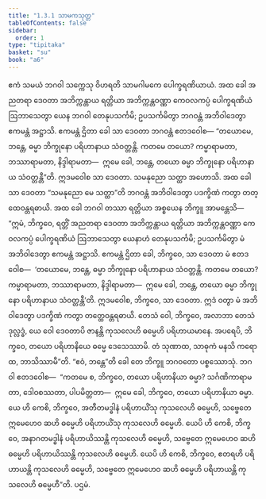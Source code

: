 ```yaml
---
title: "1.3.1 သာမကသုတ္တ"
tableOfContents: false
sidebar:
  order: 1
type: "tipitaka"
basket: "su"
book: "a6"
---
```



<DynamicBreadcrumb />

<Division number="21" book="a6" e="ch" v="16" p="272">

<Paragraph number="133" book="a6">
ဧကံ သမယံ ဘဂဝါ သက္ကေသု ဝိဟရတိ သာမဂါမကေ ပေါက္ခရဏိယာယံ. အထ ခေါ အညတရာ ဒေဝတာ အဘိက္ကန္တာယ ရတ္တိယာ အဘိက္ကန္တဝဏ္ဏာ ကေဝလကပ္ပံ ပေါက္ခရဏိယံ ဩဘာသေတွာ ယေန ဘဂဝါ တေနုပသင်္ကမိ; ဥပသင်္ကမိတွာ ဘဂဝန္တံ အဘိဝါဒေတွာ ဧကမန္တံ အဋ္ဌာသိ. ဧကမန္တံ ဌိတာ ခေါ သာ ဒေဝတာ ဘဂဝန္တံ ဧတဒဝေါစ—
</Paragraph>

<Paragraph number="134" book="a6">
“တယောမေ, ဘန္တေ, ဓမ္မာ ဘိက္ခုနော ပရိဟာနာယ သံဝတ္တန္တိ. ကတမေ တယော? ကမ္မာရာမတာ, ဘဿာရာမတာ, နိဒ္ဒါရာမတာ—  ဣမေ ခေါ, ဘန္တေ, တယော ဓမ္မာ ဘိက္ခုနော ပရိဟာနာယ သံဝတ္တန္တီ”တိ. ဣဒမဝေါစ သာ ဒေဝတာ. သမနုညော သတ္ထာ အဟောသိ. အထ ခေါ သာ ဒေဝတာ “သမနုညော မေ သတ္ထာ”တိ ဘဂဝန္တံ အဘိဝါဒေတွာ ပဒက္ခိဏံ ကတွာ တတ္ထေဝန္တရဓာယိ.
</Paragraph>

<Paragraph number="135" book="a6">
အထ ခေါ ဘဂဝါ တဿာ ရတ္တိယာ အစ္စယေန ဘိက္ခူ အာမန္တေသိ—  “ဣမံ, ဘိက္ခဝေ, ရတ္တိံ အညတရာ ဒေဝတာ အဘိက္ကန္တာယ ရတ္တိယာ အဘိက္ကန္တဝဏ္ဏာ ကေဝလကပ္ပံ ပေါက္ခရဏိယံ ဩဘာသေတွာ ယေနာဟံ တေနုပသင်္ကမိ; ဥပသင်္ကမိတွာ မံ အဘိဝါဒေတွာ ဧကမန္တံ အဋ္ဌာသိ. ဧကမန္တံ ဌိတာ ခေါ, ဘိက္ခဝေ, သာ ဒေဝတာ မံ ဧတဒဝေါစ—  ‘တယောမေ, ဘန္တေ, ဓမ္မာ ဘိက္ခုနော ပရိဟာနာယ သံဝတ္တန္တိ. ကတမေ တယော? ကမ္မာရာမတာ, ဘဿာရာမတာ, နိဒ္ဒါရာမတာ—  ဣမေ ခေါ, ဘန္တေ, တယော ဓမ္မာ ဘိက္ခုနော ပရိဟာနာယ သံဝတ္တန္တီ’တိ. ဣဒမဝေါစ, ဘိက္ခဝေ, သာ ဒေဝတာ. ဣဒံ ဝတွာ မံ အဘိဝါဒေတွာ ပဒက္ခိဏံ ကတွာ တတ္ထေဝန္တရဓာယိ. တေသံ ဝေါ, ဘိက္ခဝေ, အလာဘာ တေသံ ဒုလ္လဒ္ဓံ, ယေ ဝေါ ဒေဝတာပိ ဇာနန္တိ ကုသလေဟိ ဓမ္မေဟိ ပရိဟာယမာနေ.
</Paragraph>

<Paragraph number="136" book="a6">
အပရေပိ, ဘိက္ခဝေ, တယော ပရိဟာနိယေ ဓမ္မေ ဒေသေဿာမိ. တံ သုဏာထ, သာဓုကံ မနသိ ကရောထ, ဘာသိဿာမီ”တိ. “ဧဝံ, ဘန္တေ”တိ ခေါ တေ ဘိက္ခူ ဘဂဝတော ပစ္စဿောသုံ. ဘဂဝါ ဧတဒဝေါစ—  “ကတမေ စ, ဘိက္ခဝေ, တယော ပရိဟာနိယာ ဓမ္မာ? သင်္ဂဏိကာရာမတာ, ဒေါဝစဿတာ, ပါပမိတ္တတာ—  ဣမေ ခေါ, ဘိက္ခဝေ, တယော ပရိဟာနိယာ ဓမ္မာ.
</Paragraph>

<Paragraph number="137" book="a6">
ယေ ဟိ ကေစိ, ဘိက္ခဝေ, အတီတမဒ္ဓါနံ ပရိဟာယိံသု ကုသလေဟိ ဓမ္မေဟိ, သဗ္ဗေတေ ဣမေဟေဝ ဆဟိ ဓမ္မေဟိ ပရိဟာယိံသု ကုသလေဟိ ဓမ္မေဟိ. ယေပိ ဟိ ကေစိ, ဘိက္ခဝေ, အနာဂတမဒ္ဓါနံ ပရိဟာယိဿန္တိ ကုသလေဟိ ဓမ္မေဟိ, သဗ္ဗေတေ ဣမေဟေဝ ဆဟိ ဓမ္မေဟိ ပရိဟာယိဿန္တိ ကုသလေဟိ ဓမ္မေဟိ. ယေပိ ဟိ ကေစိ, ဘိက္ခဝေ, ဧတရဟိ ပရိဟာယန္တိ ကုသလေဟိ ဓမ္မေဟိ, သဗ္ဗေတေ ဣမေဟေဝ ဆဟိ ဓမ္မေဟိ ပရိဟာယန္တိ ကုသလေဟိ ဓမ္မေဟီ”တိ.

</Paragraph>
</Division>

<Paragraph number="138" type="center" book="a6">
ပဌမံ.
</Paragraph>